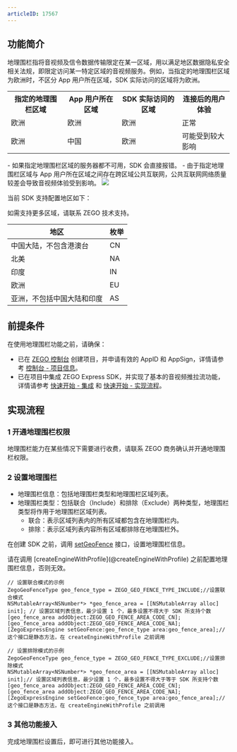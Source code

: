 ```yaml
---
articleID: 17567
---
```

## 功能简介


地理围栏指将音视频及信令数据传输限定在某一区域，用以满足地区数据隐私安全相关法规，即限定访问某一特定区域的音视频服务。例如，当指定的地理围栏区域为欧洲时，不区分 App 用户所在区域，SDK 实际访问的区域将为欧洲。


<table>
  <colgroup>
    <col/>
    <col/>
  </colgroup>
<tbody><tr>
<th>指定的地理围栏区域</th>
<th>App 用户所在区域</th>
<th>SDK 实际访问的区域</th>
<th>连接后的用户体验</th>
</tr>
<tr>
<td>欧洲</td>
<td>欧洲</td>
<td>欧洲</td>
<td>正常</td>
</tr>
<tr>
<td>欧洲</td>
<td>中国</td>
<td>欧洲</td>
<td>可能受到较大影响</td>
</tr>
</tbody></table>


<Warning title="注意">
- 如果指定地理围栏区域的服务器都不可用，SDK 会直接报错。
- 由于指定地理围栏区域与 App 用户所在区域之间存在跨区域公共互联网，公共互联网网络质量较差会导致音视频体验受到影响。
</Warning>

<Frame width="512" height="auto" caption="">
  <img src="https://storage.zego.im/sdk-doc/Pics/Express/Geofencing_pic.jpeg" />
</Frame>

当前 SDK 支持配置地区如下：

<Note title="说明">
如需支持更多区域，请联系 ZEGO 技术支持。
</Note>


|地区|枚举|
|-|-|
|中国大陆，不包含港澳台|CN|
|北美|NA|
|印度|IN|
|欧洲|EU|
|亚洲，不包括中国大陆和印度|AS|

## 前提条件

在使用地理围栏功能之前，请确保：
- 已在 [ZEGO 控制台](https://console.zego.im) 创建项目，并申请有效的 AppID 和 AppSign，详情请参考 [控制台 - 项目信息](/console/project-info)。
- 已在项目中集成 ZEGO Express SDK，并实现了基本的音视频推拉流功能，详情请参考 [快速开始 - 集成](!Integration/SDK_Integration) 和 [快速开始 - 实现流程](!Integration/Solution_Implementation)。

## 实现流程

### 1 开通地理围栏权限

地理围栏能力在某些情况下需要进行收费，请联系 ZEGO 商务确认并开通地理围栏权限。


### 2 设置地理围栏

- 地理围栏信息：包括地理围栏类型和地理围栏区域列表。
- 地理围栏类型：包括联合（Include）和排除（Exclude）两种类型，地理围栏类型将作用于地理围栏区域列表。
    - 联合：表示区域列表内的所有区域都包含在地理围栏内。
    - 排除：表示区域列表内容所有区域都排除在地理围栏外。

在创建 SDK 之前，调用 [setGeoFence](@setGeoFence) 接口，设置地理围栏信息。


<Warning title="注意">
请在调用 [createEngineWithProfile](@createEngineWithProfile) 之前配置地理围栏信息，否则无效。
</Warning>


```objc
// 设置联合模式的示例
ZegoGeoFenceType geo_fence_type = ZEGO_GEO_FENCE_TYPE_INCLUDE;//设置联合模式
NSMutableArray<NSNumber*> *geo_fence_area = [[NSMutableArray alloc] init]; // 设置区域列表信息，最少设置 1 个，最多设置不得大于 SDK 所支持个数
[geo_fence_area addObject:ZEGO_GEO_FENCE_AREA_CODE_CN];
[geo_fence_area addObject:ZEGO_GEO_FENCE_AREA_CODE_NA];
[ZegoExpressEngine setGeoFence:geo_fence_type area:geo_fence_area];// 这个接口是静态方法，在 createEngineWithProfile 之前调用

// 设置排除模式的示例
ZegoGeoFenceType geo_fence_type = ZEGO_GEO_FENCE_TYPE_EXCLUDE;//设置排除模式
NSMutableArray<NSNumber*> *geo_fence_area = [[NSMutableArray alloc] init];// 设置区域列表信息，最少设置 1 个，最多设置不得大于等于 SDK 所支持个数
[geo_fence_area addObject:ZEGO_GEO_FENCE_AREA_CODE_CN];
[geo_fence_area addObject:ZEGO_GEO_FENCE_AREA_CODE_NA];
[ZegoExpressEngine setGeoFence:geo_fence_type area:geo_fence_area];// 这个接口是静态方法，在 createEngineWithProfile 之前调用
```

### 3 其他功能接入

完成地理围栏设置后，即可进行其他功能接入。
